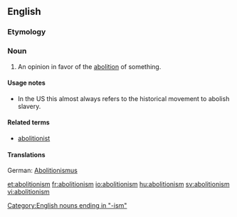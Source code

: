 ==English==

===Etymology===
{{suffix|abolition|ism}}

===Noun===
{{en-noun}}

#An opinion in favor of the [[abolition]] of something.

====Usage notes====
* In the US this almost always refers to the historical movement to abolish slavery.

====Related terms====
*[[abolitionist]]
====Translations====
German: [[Abolitionismus]]
{{anagrams:en/abiiilmnoost}}
[[Category:English nouns ending in "-ism"]]

[[et:abolitionism]]
[[fr:abolitionism]]
[[io:abolitionism]]
[[hu:abolitionism]]
[[sv:abolitionism]]
[[vi:abolitionism]]